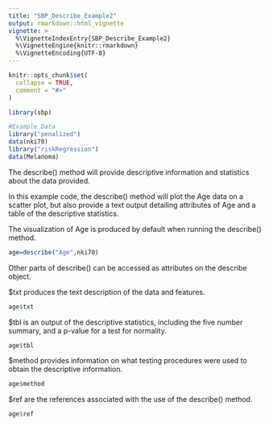 ```yaml
---
title: "SBP_Describe_Example2"
output: rmarkdown::html_vignette
vignette: >
  %\VignetteIndexEntry{SBP_Describe_Example2}
  %\VignetteEngine{knitr::rmarkdown}
  %\VignetteEncoding{UTF-8}
---
```


```r
knitr::opts_chunk$set(
  collapse = TRUE,
  comment = "#>"
)
```

```r
library(sbp)
```

```r
#Example Data
library("penalized")
data(nki70)
library("riskRegression")
data(Melanoma)
```

The describe() method will provide descriptive information and statistics about the data provided.

In this example code, the describe() method will plot the Age data on a scatter plot, but also provide a text output detailing attributes of Age and a table of the descriptive statistics.

The visualization of Age is produced by default when running the describe() method.

```r
age=describe("Age",nki70)
```

Other parts of describe() can be accessed as attributes on the describe object.

$txt produces the text description of the data and features.

```r
age$txt
```

$tbl is an output of the descriptive statistics, including the five number summary, and a p-value for a test for normality.

```r
age$tbl
```

$method provides information on what testing procedures were used to obtain the descriptive information.

```r
age$method
```

$ref are the references associated with the use of the describe() method.

```r
age$ref
```
